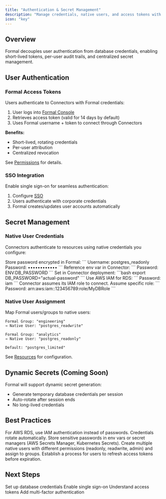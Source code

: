 ```yaml
---
title: "Authentication & Secret Management"
description: "Manage credentials, native users, and access tokens with Formal"
icon: "key"
---
```


## Overview

Formal decouples user authentication from database credentials, enabling short-lived tokens, per-user audit trails, and centralized secret management.

## User Authentication

### Formal Access Tokens

Users authenticate to Connectors with Formal credentials:

1. User logs into [Formal Console](https://app.joinformal.com)
2. Retrieves access token (valid for 14 days by default)
3. Uses Formal username + token to connect through Connectors

**Benefits:**

- Short-lived, rotating credentials
- Per-user attribution
- Centralized revocation

See [Permissions](/docs/guides/policies/permissions) for details.

### SSO Integration

Enable single sign-on for seamless authentication:

1. Configure [SSO](/docs/guides/integrations/sso)
2. Users authenticate with corporate credentials
3. Formal creates/updates user accounts automatically

## Secret Management

### Native User Credentials

Connectors authenticate to resources using native credentials you configure:

<Tabs>
  <Tab title="Direct Password">
    Store password encrypted in Formal: ``` Username: postgres_readonly
    Password: •••••••••••• ```
  </Tab>

<Tab title="Environment Variable">
  Reference env var in Connector: ``` Password: ENV:DB_PASSWORD ``` Set in
  Connector deployment: ```bash export DB_PASSWORD="actual-password" ```
</Tab>

<Tab title="IAM Authentication">
  Use AWS IAM for RDS: ``` Password: iam ``` Connector assumes its IAM role to
  connect.
</Tab>

  <Tab title="Custom IAM Role">
    Assume specific role: ``` Password: arn:aws:iam::123456789:role/MyDBRole ```
  </Tab>
</Tabs>

### Native User Assignment

Map Formal users/groups to native users:

```
Formal Group: "engineering"
→ Native User: "postgres_readwrite"

Formal Group: "analytics"
→ Native User: "postgres_readonly"

Default: "postgres_limited"
```

See [Resources](/docs/guides/core-concepts/resources#native-users) for configuration.

## Dynamic Secrets (Coming Soon)

Formal will support dynamic secret generation:

- Generate temporary database credentials per session
- Auto-rotate after session ends
- No long-lived credentials

## Best Practices

<AccordionGroup>
  <Accordion title="Use IAM When Possible" icon="aws">
    For AWS RDS, use IAM authentication instead of passwords. Credentials rotate
    automatically.
  </Accordion>

<Accordion title="Environment Variables for Connectors" icon="lock">
  Store sensitive passwords in env vars or secret managers (AWS Secrets Manager,
  Kubernetes Secrets).
</Accordion>

<Accordion title="Least Privilege Native Users" icon="shield">
  Create multiple native users with different permissions (readonly, readwrite,
  admin) and assign to groups.
</Accordion>

  <Accordion title="Rotate Formal Tokens" icon="arrows-rotate">
    Establish a process for users to refresh access tokens before expiration.
  </Accordion>
</AccordionGroup>

## Next Steps

<CardGroup cols={2}>
  <Card
    title="Configure Native Users"
    icon="database"
    href="/docs/guides/core-concepts/resources#native-users"
  >
    Set up database credentials
  </Card>
  <Card
    title="SSO Setup"
    icon="right-to-bracket"
    href="/docs/guides/integrations/sso"
  >
    Enable single sign-on
  </Card>
  <Card title="Permissions" icon="key" href="/docs/guides/policies/permissions">
    Understand access tokens
  </Card>
  <Card title="MFA" icon="shield-keyhole" href="/docs/guides/integrations/mfa">
    Add multi-factor authentication
  </Card>
</CardGroup>
